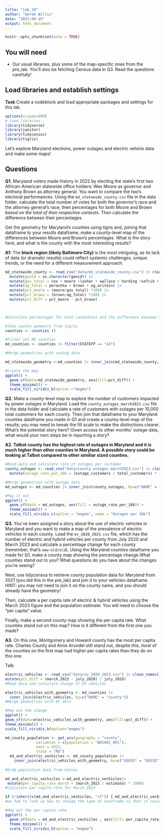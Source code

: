 ```yaml
---
title: "lab_10"
author: "Derek Willis"
date: "2023-04-19"
output: html_document
---
```


```r
knitr::opts_chunk$set(echo = TRUE)
```

## You will need

-   Our usual libraries, plus some of the map-specific ones from the pre_lab. You'll also be fetching Census data in Q3. Read the questions carefully!

## Load libraries and establish settings

**Task** Create a codeblock and load appropriate packages and settings for this lab.

```r
options(scipen=999)
# Load libraries
library(tidyverse)
library(janitor)
library(tidycensus)
library(tigris)
```

Let's explore Maryland elections, power outages and electric vehicle data and make some maps!

## Questions

**Q1.** Maryland voters made history in 2022 by electing the state's first two African-American statewide office holders: Wes Moore as governor and Anthony Brown as attorney general. You want to compare the two's electoral performances. Using the `md_statewide_county.csv` file in the data folder, calculate the total number of votes for both the governor's race and the attorney general's race, then percentages for both Moore and Brown *based on the total of their respective contests*. Then calculate the difference between their percentages.

Get the geometry for Maryland's counties using tigris and, joining that dataframe to your results dataframe, make a county-level map of the differences between Moore and Brown's percentages. What is the story here, and what is the county with the most interesting results?

**A1:** The **black region (likely Baltimore City)** is the most intriguing, as its lack of data (or dramatic results) could reflect systemic challenges, unique trends, or the need for a different measurement approach.

```r
md_statewide_county <- read_csv("data/md_statewide_county.csv") |> clean_names() |> 
  mutate(geoid = as.character(geoid)) |> 
  mutate(gov_total = cox + moore +lashar + wallace + harding +sefcik + gov_writein) |> 
  mutate(ag_total = peroutka + brown + ag_writein) |> 
  mutate(pct_moore = (moore/gov_total) *100) |>
  mutate(pct_brown = (brown/ag_total) *100) |>
  mutate(pct_diff = pct_moore - pct_brown)


  
#Calculate percentages for both candidates and the difference between them per county

```

```r
#Take county geometry from tigris
counties <- counties () 

#Filter out MD counties
md_counties <- counties |> filter(STATEFP == "24")

```

```r
#Merge geometries with voting data

md_statewide_geometry <-md_counties |> inner_join(md_statewide_county, by=c("GEOID"="geoid"))

```

```r
#Create the map
ggplot() +
  geom_sf(data=md_statewide_geometry, aes(fill=pct_diff)) +
  theme_minimal() +
  scale_fill_viridis_b(option ="magma")

```

**Q2.** Make a county-level map to explore the number of customers impacted by power outages in Maryland. Load the `county_outages_march2023.csv` file in the data folder and calculate a rate of customers with outages per 10,000 total customers for each county. Then join that dataframe to your Maryland counties dataframe you made in Q1 and create a county-level map of the results; you may need to tweak the fill scale to make the distinctions clearer. What's the potential story here? Given access to other months' outage data, what would your next steps be in reporting a story?

**A2. Talbot county has the highest rate of outages in Maryland and it is much higher than other counties in Maryland. A possible story could be looking at Talbot compared to other similiar sized counties.**

```r
#Read data and calculate rate of outages per customer
county_outages <- read_csv("data/county_outages_march2023.csv") |> clean_names() |>
  mutate(outage_rate_per_10k = (outage_customers / total_customers) * 10000)
```

```r
#Merge geometries with outage data
md_outages <- md_counties |> inner_join(county_outages, by=c("NAME" = "county"))

```

```r
#Map it out
ggplot() +
  geom_sf(data = md_outages, aes(fill = outage_rate_per_10k)) +
  theme_minimal() +
  scale_fill_viridis_c(option = "magma", name = "Outages per 10k")

```

**Q3.** You've been assigned a story about the use of electric vehicles in Maryland and you want to make a map of the prevalence of electric vehicles in each county. Load the `ev_2020_2023.csv` file, which has the number of electric and hybrid vehicles per county from July 2020 and March 2023 and calculate a percentage change for each county (remember, that's `new-old/old`). Using the Maryland counties dataframe you made for Q1, make a county map showing the percentage change.What counties stand out to you? What questions do you have about the changes you're seeing?

Next, use tidycensus to retrieve county population data for Maryland from 2021 (you did this in the pre_lab) and join it to your vehicles dataframe. HINT: you may not need to join it on the county name, and you should already have the geometry!

Then, calculate a per capita rate of electric & hybrid vehicles using the March 2023 figure and the population estimate. You will need to choose the "per capita" value.

Finally, make a second county map showing the per capita rate. What counties stand out on this map? How is it different from the first one you made?

**A3.** On this one, Montgomery and Howard county has the most per capita rate. Charles County and Anne Arundel still stand out, despite this, most of the counties on the first map had higher per capita rates than they do on this one.

Talb

```r

electric_vehicles <- read_csv("data/ev_2020_2023.csv") |> clean_names() |>
mutate(pct_diff = (march_2023 - july_2020) / july_2020)
#Read data and calculate change of EV vehicles

```

```r
electric_vehicles_with_geometry <- md_counties |>
  inner_join(electric_vehicles, by=c("NAME" = "county"))
#Merge geometries with EV data

```

```r
#Map out the change
ggplot() +
geom_sf(data=electric_vehicles_with_geometry, aes(fill=pct_diff)) +
theme_minimal() +
scale_fill_viridis_b(option="magma")

```

```r
md_county_population <- get_acs(geography = "county",
              variables = c(population = "B01001_001"),
              year = 2021,
              state = "MD") 
  md_and_electric_vechicles <- md_county_population |>
    inner_join(electric_vehicles_with_geometry, by=c("GEOID" = "GEOID"))
  
#Grab population data from Census

```

```r
md_and_electric_vechicles <-md_and_electric_vechicles|>
 mutate(per_capita_rate_march = (march_2023 / estimate) * 1000)
#Calculate per capita rate for March 2023

```

```r
if (!inherits(md_and_electric_vechicles, "sf")) { md_and_electric_vechicles <- st_as_sf(md_and_electric_vechicles) }
#we had to look up how to change the type of dataframe so that it could get the geometry column so we could see the map 
```

```r
#Map out the per capita rate
ggplot() +
  geom_sf(data = md_and_electric_vechicles , aes(fill= per_capita_rate_march)) +
  theme_minimal() +
  scale_fill_viridis_b(option = "magma")
  



```

```r

```
